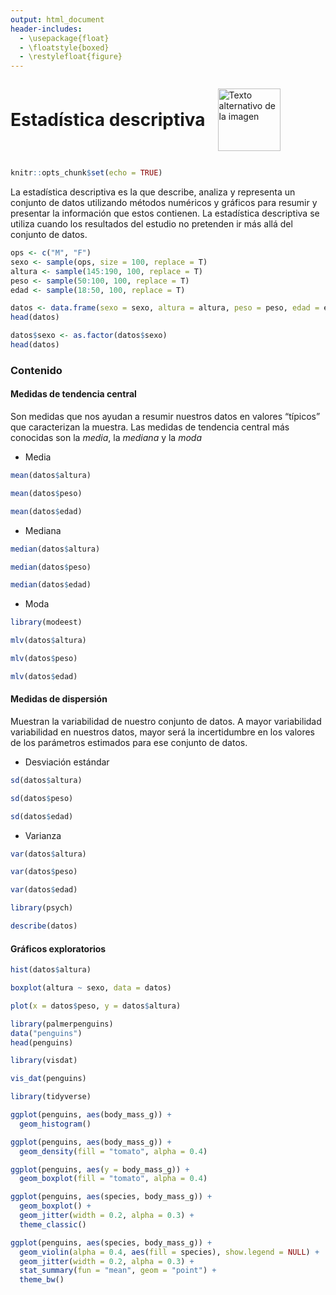 ---
output: html_document
header-includes:
  - \usepackage{float}
  - \floatstyle{boxed}
  - \restylefloat{figure}
---

<div style="display:flex; align-items:center;">
  <h1 style="margin:0;">Estadística descriptiva</h1>
  <img src="Imagenes/HNBI_LOGO1.jpeg" alt="Texto alternativo de la imagen" style="width:100px; margin-left:20px;">
</div>


```{r setup, include=FALSE}
knitr::opts_chunk$set(echo = TRUE)
```

La estadística descriptiva es la que describe, analiza y representa un conjunto de datos utilizando métodos numéricos y gráficos para resumir y presentar la información que estos contienen.
La estadística descriptiva se utiliza cuando los resultados del estudio no pretenden ir más allá del conjunto de datos.

```{r}
ops <- c("M", "F")
sexo <- sample(ops, size = 100, replace = T)
altura <- sample(145:190, 100, replace = T)
peso <- sample(50:100, 100, replace = T)
edad <- sample(18:50, 100, replace = T)
```

```{r}
datos <- data.frame(sexo = sexo, altura = altura, peso = peso, edad = edad)
head(datos)
```

```{r}
datos$sexo <- as.factor(datos$sexo)
head(datos)
```

### Contenido{.tabset .tabset-pills}

#### Medidas de tendencia central

Son medidas que nos ayudan a resumir nuestros datos en valores "típicos" que caracterizan la muestra.
Las medidas de tendencia central más conocidas son la *media*, la *mediana* y la *moda*

- Media

```{r}
mean(datos$altura)
```

```{r}
mean(datos$peso)
```

```{r}
mean(datos$edad)
```

- Mediana

```{r}
median(datos$altura)
```

```{r}
median(datos$peso)
```

```{r}
median(datos$edad)
```

- Moda

```{r}
library(modeest)
```

```{r}
mlv(datos$altura)
```

```{r}
mlv(datos$peso)
```

```{r}
mlv(datos$edad)
```

#### Medidas de dispersión

Muestran la variabilidad de nuestro conjunto de datos. A mayor variabilidad variabilidad en nuestros datos, mayor será la incertidumbre en los valores de los parámetros estimados para ese conjunto de datos.

- Desviación estándar

```{r}
sd(datos$altura)
```

```{r}
sd(datos$peso)
```

```{r}
sd(datos$edad)
```

- Varianza

```{r}
var(datos$altura)
```

```{r}
var(datos$peso)
```

```{r}
var(datos$edad)
```

```{r}
library(psych)
```

```{r}
describe(datos)
```

#### Gráficos exploratorios

```{r}
hist(datos$altura)
```

```{r}
boxplot(altura ~ sexo, data = datos)
```

```{r}
plot(x = datos$peso, y = datos$altura)
```

```{r}
library(palmerpenguins)
data("penguins")
head(penguins)
```

```{r}
library(visdat)
```

```{r}
vis_dat(penguins)
```

```{r, warning=FALSE, message=FALSE}
library(tidyverse)
```

```{r}
ggplot(penguins, aes(body_mass_g)) +
  geom_histogram() 
```

```{r}
ggplot(penguins, aes(body_mass_g)) +
  geom_density(fill = "tomato", alpha = 0.4) 
```

```{r}
ggplot(penguins, aes(y = body_mass_g)) +
  geom_boxplot(fill = "tomato", alpha = 0.4)
```

```{r}
ggplot(penguins, aes(species, body_mass_g)) +
  geom_boxplot() +
  geom_jitter(width = 0.2, alpha = 0.3) +
  theme_classic()
```

```{r}
ggplot(penguins, aes(species, body_mass_g)) +
  geom_violin(alpha = 0.4, aes(fill = species), show.legend = NULL) +
  geom_jitter(width = 0.2, alpha = 0.3) +
  stat_summary(fun = "mean", geom = "point") +
  theme_bw()
```

